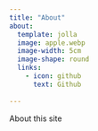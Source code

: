 ```yaml
---
title: "About"
about:
  template: jolla
  image: apple.webp
  image-width: 5cm
  image-shape: round
  links: 
    - icon: github
      text: Github
      
---
```


About this site

